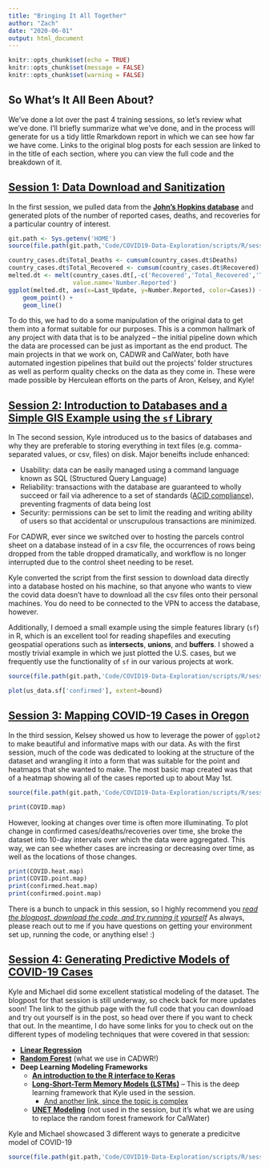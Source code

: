 ```yaml
---
title: "Bringing It All Together"
author: "Zach"
date: "2020-06-01"
output: html_document
---
```


```r
knitr::opts_chunk$set(echo = TRUE)
knitr::opts_chunk$set(message = FALSE)
knitr::opts_chunk$set(warning = FALSE)
```

## So What's It All Been About?
We've done a lot over the past 4 training sessions, so let's review what we've done.  I'll briefly summarize what we've done, and in the process will generate for us a tidy little Rmarkdown report in which we can see how far we have come.  Links to the original blog posts for each session are linked to in the title of each section, where you can view the full code and the breakdown of it.

## [Session 1: Data Download and Sanitization](https://bioanalytics-cvo-quantumspatial.netlify.app/2020/03/30/data-download-and-sanitation-and-our-first-plot/)
In the first session, we pulled data from the [**John's Hopkins database**](https://github.com/CSSEGISandData/COVID-19) and generated plots of the number of reported cases, deaths, and recoveries for a particular country of interest.

```r
git.path <- Sys.getenv('HOME')
source(file.path(git.path,'Code/COVID19-Data-Exploration/scripts/R/session1/parse_daily_csvs.R'))

country_cases.dt$Total_Deaths <- cumsum(country_cases.dt$Deaths)
country_cases.dt$Total_Recovered <- cumsum(country_cases.dt$Recovered)
melted.dt <- melt(country_cases.dt[,-c('Recovered','Total_Recovered','Total_Deaths')], id.vars='Last_Update', variable.name = 'Cases', 
                  value.name='Number.Reported')
ggplot(melted.dt, aes(x=Last_Update, y=Number.Reported, color=Cases)) +
    geom_point() + 
    geom_line()

```

To do this, we had to do a some manipulation of the original data to get them into a format suitable for our purposes.  This is a common hallmark of any project with data that is to be analyzed -- the initial pipeline down which the data are processed can be just as important as the end product.  The main projects in that we work on, CADWR and CalWater, both have automated ingestion pipelines that build out the projects' folder structures as well as perform quality checks on the data as they come in.  These were made possible by Herculean efforts on the parts of Aron, Kelsey, and Kyle!

## [Session 2: Introduction to Databases and a Simple GIS Example using the `sf` Library](https://bioanalytics-cvo-quantumspatial.netlify.app/2020/04/13/an-introduction-to-databases/)
In The second session, Kyle introduced us to the basics of databases and why they are preferable to storing everything in text files (e.g. comma-separated values, or csv, files) on disk.  Major beneifts include enhanced: 

* Usability: data can be easily managed using a command language known as SQL (Structured Query Language) 
* Reliability: transactions with the database are guaranteed to wholly succeed or fail via adherence to a set of standards ([ACID compliance](https://database.guide/what-is-acid-in-databases/)), preventing fragments of data being lost 
* Security: permissions can be set to limit the reading and writing ability of users so that accidental or unscrupulous transactions are minimized.

For CADWR, ever since we switched over to hosting the parcels control sheet on a database instead of in a csv file, the occurrences of rows being dropped from the table dropped dramatically, and workflow is no longer interrupted due to the control sheet needing to be reset.  

Kyle converted the script from the first session to download data directly into a database hosted on his machine, so that anyone who wants to view the covid data doesn't have to download all the csv files onto their personal machines.  You do need to be connected to the VPN to access the database, however.

Additionally, I demoed a small example using the simple features library (`sf`) in R, which is an excellent tool for reading shapefiles and executing geospatial operations such as **intersects**, **unions**, and **buffers**.  I showed a mostly trivial example in which we just plotted the U.S. cases, but we frequently use the functionality of `sf` in our various projects at work.

```r
source(file.path(git.path,'Code/COVID19-Data-Exploration/scripts/R/session2/sf_example_simple.R'))

plot(us_data.sf['confirmed'], extent=bound)
```

## [Session 3: Mapping COVID-19 Cases in Oregon](https://bioanalytics-cvo-quantumspatial.netlify.app/2020/04/27/mapping-covid-19-cases-in-oregon/)
In the third session, Kelsey showed us how to leverage the power of `ggplot2` to make beautiful and informative maps with our data.  As with the first session, much of the code was dedicated to looking at the structure of the dataset and wrangling it into a form that was suitable for the point and heatmaps that she wanted to make.  The most basic map created was that of a heatmap showing all of the cases reported up to about May 1st.

```r
source(file.path(git.path,'Code/COVID19-Data-Exploration/scripts/R/session3/covid_heat_map.R'))
```

```r
print(COVID.map)
```

However, looking at changes over time is often more illuminating.  To plot change in confirmed cases/deaths/recoveries over time, she broke the dataset into 10-day intervals over which the data were aggregated.  This way, we can see whether cases are increasing or decreasing over time, as well as the locations of those changes.

```r
print(COVID.heat.map)
print(COVID.point.map)
print(confirmed.heat.map)
print(confirmed.point.map)

```

There is a bunch to unpack in this session, so I highly recommend you [*read the blogpost, download the code, and try running it yourself*](https://bioanalytics-cvo-quantumspatial.netlify.app/2020/04/27/mapping-covid-19-cases-in-oregon/)  As always, please reach out to me if you have questions on getting your environment set up, running the code, or anything else! :)

## [Session 4: Generating Predictive Models of COVID-19 Cases](https://bioanalytics-cvo-quantumspatial.netlify.app/2020/05/11/Generating-Predictive-Models-of-COVID-19-Cases/)
Kyle and Michael did some excellent statistical modeling of the dataset.  The blogpost for that session is still underway, so check back for more updates soon!  The link to the github page with the full code that you can download and try out yourself is in the post, so head over there if you want to check that out.  In the meantime, I do have some links for you to check out on the different types of modeling techniques that were covered in that session:

* [**Linear Regression**](http://r-statistics.co/Linear-Regression.html)
* [**Random Forest**](https://towardsdatascience.com/random-forest-in-r-f66adf80ec9) (what we use in CADWR!)
* **Deep Learning Modeling Frameworks**
    + [**An introduction to the R interface to Keras**](https://keras.rstudio.com/)
    + [**Long-Short-Term Memory Models (LSTMs)**](https://towardsdatascience.com/understanding-lstm-and-its-quick-implementation-in-keras-for-sentiment-analysis-af410fd85b47) -- This is the deep learning framework that Kyle used in the session.
        - [And another link, since the topic is complex](http://colah.github.io/posts/2015-08-Understanding-LSTMs/)
    + [**UNET Modeling**](https://towardsdatascience.com/understanding-semantic-segmentation-with-unet-6be4f42d4b47) (not used in the session, but it's what we are using to replace the random forest framework for CalWater)
    
Kyle and Michael showcased 3 different ways to generate a predicitve model of COVID-19
```r
source(file.path(git.path,'Code/COVID19-Data-Exploration/scripts/R/session4/modeling-basics.R'))
```